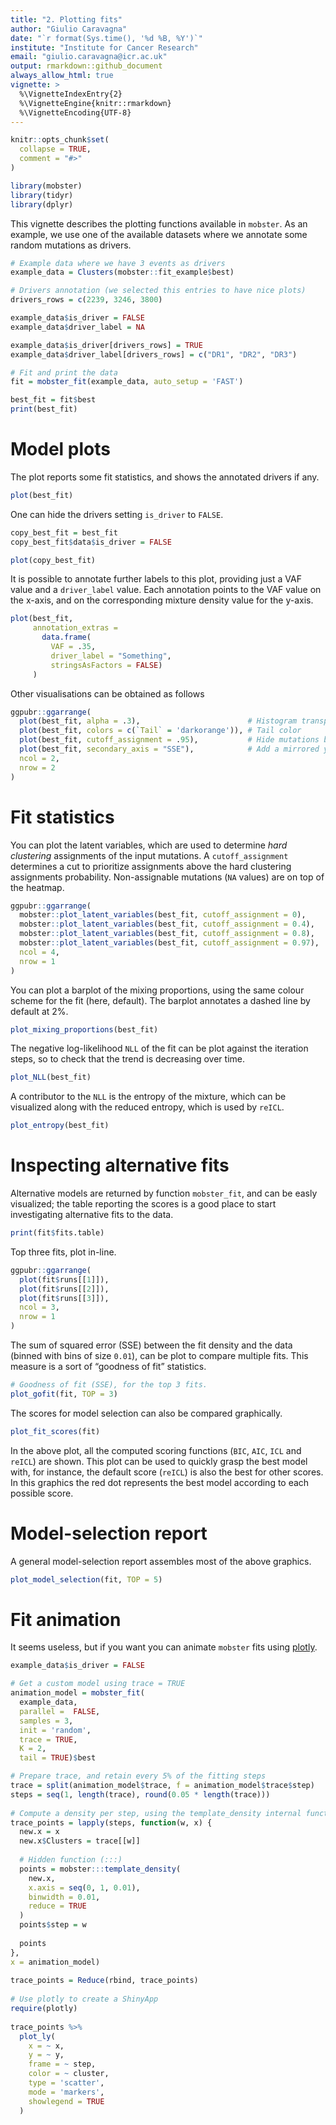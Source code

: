 ```yaml
---
title: "2. Plotting fits"
author: "Giulio Caravagna"
date: "`r format(Sys.time(), '%d %B, %Y')`"
institute: "Institute for Cancer Research"
email: "giulio.caravagna@icr.ac.uk"
output: rmarkdown::github_document
always_allow_html: true
vignette: >
  %\VignetteIndexEntry{2}
  %\VignetteEngine{knitr::rmarkdown}
  %\VignetteEncoding{UTF-8}
---
```


```r
knitr::opts_chunk$set(
  collapse = TRUE,
  comment = "#>"
)
```


```r
library(mobster)
library(tidyr)
library(dplyr)
```

This vignette describes the plotting functions available in `mobster`. As an example, we use
one of the available datasets where we annotate some random mutations as drivers.

```r
# Example data where we have 3 events as drivers
example_data = Clusters(mobster::fit_example$best)

# Drivers annotation (we selected this entries to have nice plots)
drivers_rows = c(2239, 3246, 3800)

example_data$is_driver = FALSE
example_data$driver_label = NA

example_data$is_driver[drivers_rows] = TRUE
example_data$driver_label[drivers_rows] = c("DR1", "DR2", "DR3")

# Fit and print the data
fit = mobster_fit(example_data, auto_setup = 'FAST')

best_fit = fit$best
print(best_fit)
```

# Model plots

The plot reports some fit statistics, and shows the annotated drivers if any.

```r
plot(best_fit)
```

One can hide the drivers setting `is_driver` to `FALSE`. 

```r
copy_best_fit = best_fit 
copy_best_fit$data$is_driver = FALSE 

plot(copy_best_fit)
```

It is possible to annotate further labels to this plot, providing just a VAF value and a `driver_label` value. Each annotation points to the VAF value on the x-axis, and on the corresponding mixture density value for the y-axis.

```r
plot(best_fit,
     annotation_extras = 
       data.frame(
         VAF = .35, 
         driver_label = "Something",
         stringsAsFactors = FALSE)
     )
```

Other visualisations can be obtained as follows
```r
ggpubr::ggarrange(
  plot(best_fit, alpha = .3),                        # Histogram transparency
  plot(best_fit, colors = c(`Tail` = 'darkorange')), # Tail color
  plot(best_fit, cutoff_assignment = .95),           # Hide mutations based on latent variables (see below) 
  plot(best_fit, secondary_axis = "SSE"),            # Add a mirrored y-axis with the % of SSE
  ncol = 2,
  nrow = 2
)
```

# Fit statistics

You can plot the latent variables, which are used to determine *hard clustering* assignments of the input mutations. A `cutoff_assignment` determines a cut to prioritize assignments above the hard clustering assignments probability. Non-assignable mutations (`NA` values) are on top of the heatmap.

```r
ggpubr::ggarrange(
  mobster::plot_latent_variables(best_fit, cutoff_assignment = 0),
  mobster::plot_latent_variables(best_fit, cutoff_assignment = 0.4),
  mobster::plot_latent_variables(best_fit, cutoff_assignment = 0.8),
  mobster::plot_latent_variables(best_fit, cutoff_assignment = 0.97),
  ncol = 4,
  nrow = 1
)
```

You can plot a barplot of the mixing proportions, using the same colour scheme for the fit (here, default). The barplot annotates a dashed line by default at 2%.

```r
plot_mixing_proportions(best_fit)
```

The negative log-likelihood `NLL` of the fit can be plot against the iteration steps, so to check that the trend is decreasing over time.
```r
plot_NLL(best_fit)
```

A contributor to the `NLL` is the entropy of the mixture, which can be visualized along with the reduced entropy, which is used by `reICL`.
```r
plot_entropy(best_fit)
```

# Inspecting alternative fits

Alternative models are returned by function `mobster_fit`, and can be easly visualized; the table reporting the scores is a good place to start investigating alternative fits to the data.

```r
print(fit$fits.table)
```

Top three fits, plot in-line.
```r
ggpubr::ggarrange(
  plot(fit$runs[[1]]),
  plot(fit$runs[[2]]),
  plot(fit$runs[[3]]),
  ncol = 3, 
  nrow = 1
)
```

The sum of squared error (SSE) between the fit density and the data (binned with bins of size `0.01`), can be plot to compare multiple fits. This measure is a sort of "goodness of fit" statistics.

```r
# Goodness of fit (SSE), for the top 3 fits.
plot_gofit(fit, TOP = 3)
```

The scores for model selection can also be compared graphically. 

```r
plot_fit_scores(fit)
```

In the above plot, all the computed scoring functions (`BIC`, `AIC`, `ICL` and `reICL`) are shown. This plot can be used to quickly grasp the best model with, for instance, the default score (`reICL`) is also the best for other scores. In this graphics the red dot represents the best model according to each possible score.

# Model-selection report

A general model-selection report assembles most of the above graphics.

```r
plot_model_selection(fit, TOP = 5)
```

# Fit animation

It seems useless, but if you want you can animate `mobster` fits using [plotly](https://plotly.com/r/).

```r
example_data$is_driver = FALSE

# Get a custom model using trace = TRUE
animation_model = mobster_fit(
  example_data, 
  parallel =  FALSE, 
  samples = 3,
  init = 'random',
  trace = TRUE,
  K = 2,
  tail = TRUE)$best

# Prepare trace, and retain every 5% of the fitting steps
trace = split(animation_model$trace, f = animation_model$trace$step)
steps = seq(1, length(trace), round(0.05 * length(trace)))
  
# Compute a density per step, using the template_density internal function
trace_points = lapply(steps, function(w, x) {
  new.x = x
  new.x$Clusters = trace[[w]]
  
  # Hidden function (:::)
  points = mobster:::template_density(
    new.x,
    x.axis = seq(0, 1, 0.01),
    binwidth = 0.01,
    reduce = TRUE
  )
  points$step = w
  
  points
},
x = animation_model)
  
trace_points = Reduce(rbind, trace_points)
  
# Use plotly to create a ShinyApp
require(plotly)
    
trace_points %>%
  plot_ly(
    x = ~ x,
    y = ~ y,
    frame = ~ step,
    color = ~ cluster,
    type = 'scatter',
    mode = 'markers',
    showlegend = TRUE
  )
```
